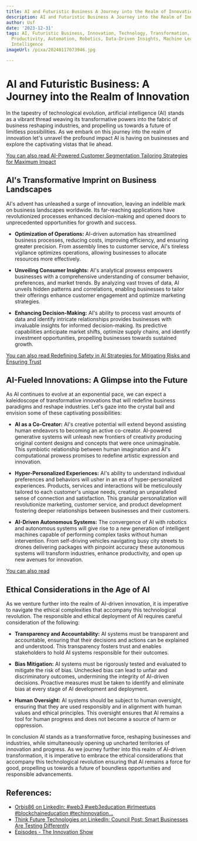 ```yaml
---
title: AI and Futuristic Business A Journey into the Realm of Innovation
description: AI and Futuristic Business A Journey into the Realm of Innovation
author: Usf
date: '2023-12-31'
tags: AI, Futuristic Business, Innovation, Technology, Transformation, Growth, Efficiency,
  Productivity, Automation, Robotics, Data-Driven Insights, Machine Learning, Artificial
  Intelligence
imageUrl: /pixa/20240117073946.jpg

---
```

# AI and Futuristic Business: A Journey  into the Realm of Innovation

In the  tapestry of technological evolution, artificial intelligence (AI) stands as a vibrant thread weaving its transformative powers  into the fabric of business  reshaping industries, and propelling us towards a future  of  limitless possibilities. As we embark on  this journey into the realm of innovation let's unravel the profound impact AI is having on businesses and explore the captivating vistas that  lie ahead.

[You can also read AI-Powered Customer Segmentation Tailoring Strategies for Maximum Impact](AI-Powered%20Customer%20Segmentation%20Tailoring%20Strategies%20for%20Maximum%20Impact)


## AI's Transformative Imprint on Business Landscapes

AI's advent has unleashed a surge of innovation, leaving an indelible mark on business landscapes worldwide. Its far-reaching applications have revolutionized processes  enhanced decision-making and opened doors  to unprecedented opportunities for growth and success.

- **Optimization of Operations:**  AI-driven automation has streamlined business processes, reducing costs, improving  efficiency, and ensuring  greater precision. From assembly lines to customer  service, AI's tireless vigilance optimizes operations, allowing businesses to allocate resources more effectively.

- **Unveiling Consumer  Insights:** AI's analytical prowess empowers  businesses with a  comprehensive understanding of consumer behavior, preferences, and market trends. By analyzing vast troves of data, AI unveils hidden patterns and correlations, enabling businesses to tailor their offerings enhance customer engagement and optimize marketing strategies.

- **Enhancing Decision-Making:** AI's ability to process vast amounts of data and identify intricate relationships provides businesses with invaluable insights  for informed decision-making. Its predictive capabilities anticipate market shifts, optimize supply chains, and identify investment opportunities, propelling businesses  towards sustained growth.

[You can also read Redefining Safety in AI Strategies for Mitigating Risks  and  Ensuring  Trust](Redefining%20Safety%20in%20AI%20Strategies%20for%20Mitigating%20Risks%20and%20Ensuring%20Trust)


##  AI-Fueled Innovations: A Glimpse into the Future

As AI continues to evolve at an exponential pace,  we can expect a  kaleidoscope of transformative innovations that will redefine business paradigms and reshape industries.  Let's gaze into the crystal ball and envision  some of these captivating possibilities:

- **AI as a Co-Creator:** AI's creative potential will extend beyond assisting human endeavors to becoming an active co-creator. AI-powered generative systems will unleash new frontiers of creativity producing original content designs and concepts  that were once unimaginable.  This symbiotic relationship between human imagination and AI's computational prowess promises to redefine artistic expression and  innovation.

- **Hyper-Personalized Experiences:** AI's ability to understand individual preferences and behaviors will usher in an era of hyper-personalized experiences. Products,  services and interactions  will be meticulously tailored to each customer's  unique needs,  creating an unparalleled sense of connection and satisfaction. This granular personalization will  revolutionize  marketing, customer service, and  product development fostering deeper relationships  between businesses and their customers.

- **AI-Driven  Autonomous Systems:** The convergence  of AI with robotics and autonomous systems will give rise to a new generation of intelligent machines capable of  performing complex tasks without human intervention. From self-driving vehicles navigating busy  city streets  to  drones delivering packages with pinpoint accuracy these autonomous systems will transform industries, enhance productivity, and  open up new  avenues for innovation.

[You can  also read ]()


## Ethical Considerations in the Age of AI

As we venture further into the realm of AI-driven innovation, it is imperative to navigate the ethical complexities that accompany this technological revolution. The responsible and ethical deployment  of AI requires careful consideration of the following:

- **Transparency and Accountability:** AI systems  must be transparent and accountable, ensuring that their  decisions and actions can be explained and understood.  This transparency fosters trust  and enables stakeholders to hold AI systems responsible for their outcomes.

-  **Bias Mitigation:** AI systems  must be rigorously tested and evaluated to mitigate the risk of bias. Unchecked bias can lead to  unfair  and discriminatory outcomes, undermining the integrity of AI-driven decisions. Proactive measures  must be taken to identify  and eliminate bias at every stage  of AI development and deployment.

- **Human Oversight:** AI systems  should be  subject to human oversight, ensuring that  they are used responsibly and in alignment with human values and ethical  principles. This oversight ensures that AI remains a tool for human progress and does not become  a source of harm or oppression.

In conclusion  AI stands  as a transformative force, reshaping  businesses and industries, while simultaneously opening up uncharted territories of innovation  and progress. As we journey further into this realm of AI-driven  transformation, it is imperative to embrace the ethical considerations that accompany this technological revolution ensuring that AI  remains a force  for good, propelling us towards a future of boundless opportunities and responsible advancements.

## References:
- [Orbis86 on LinkedIn: #web3 #web3education #irlmeetups #blockchaineducation #techinnovation…](https://www.linkedin.com/posts/orbis86_web3-web3education-irlmeetups-activity-7130222865546686464-vCpO)
- [Think Future Technologies on LinkedIn: Council Post: Smart Businesses Are Testing Differently](https://www.linkedin.com/posts/think-future-technologies_council-post-smart-businesses-are-testing-activity-7085565646276562944-__95)
- [Episodes - The Innovation Show](https://theinnovationshow.io/episodes/)
